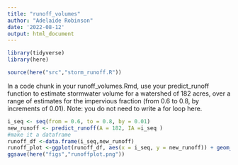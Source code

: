```yaml
---
title: "runoff_volumes"
author: "Adelaide Robinson"
date: '2022-08-12'
output: html_document
---
```


```r
library(tidyverse)
library(here)
```

```r
source(here("src","storm_runoff.R"))
```

In a code chunk in your runoff_volumes.Rmd, use your predict_runoff function to estimate stormwater volume for a watershed of 182 acres, over a range of estimates for the impervious fraction (from 0.6 to 0.8, by increments of 0.01). Note: you do not need to write a for loop here.

```r
i_seq <- seq(from = 0.6, to = 0.8, by = 0.01)
new_runoff <- predict_runoff(A = 182, IA =i_seq )
#make it a dataframe
runoff_df <-data.frame(i_seq,new_runoff)
runoff_plot <-ggplot(runoff_df, aes(x = i_seq, y = new_runoff)) + geom_point() + geom_line() + labs( title = " Groundwater Runoff", x = "Fraction of watershed impervious", y = "Volume of expected runoff (ft3)")
ggsave(here("figs","runoffplot.png"))


```
